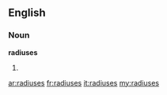 ==English==

===Noun===
'''radiuses'''

# {{plural of|[[radius]]}}

[[ar:radiuses]]
[[fr:radiuses]]
[[it:radiuses]]
[[my:radiuses]]